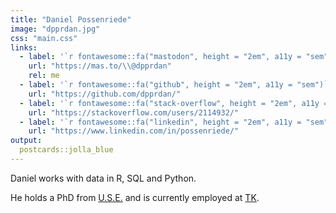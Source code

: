 ```yaml
---
title: "Daniel Possenriede"
image: "dpprdan.jpg"
css: "main.css"
links:
  - label: '`r fontawesome::fa("mastodon", height = "2em", a11y = "sem")`'
    url: "https://mas.to/\\@dpprdan"
    rel: me
  - label: '`r fontawesome::fa("github", height = "2em", a11y = "sem")`'
    url: "https://github.com/dpprdan/"
  - label: '`r fontawesome::fa("stack-overflow", height = "2em", a11y = "sem")`'
    url: "https://stackoverflow.com/users/2114932/"
  - label: '`r fontawesome::fa("linkedin", height = "2em", a11y = "sem")`'
    url: "https://www.linkedin.com/in/possenriede/"
output:
  postcards::jolla_blue
---
```


Daniel works with data in R, SQL and Python. 

He holds a PhD from [U.S.E.](https://www.uu.nl/use) and is currently employed at [TK](https://www.tk.de/en). 
